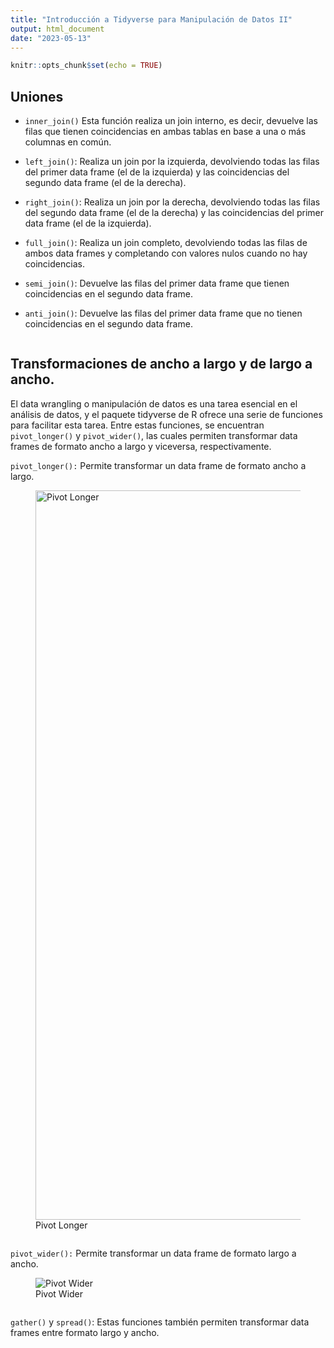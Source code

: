```yaml
---
title: "Introducción a Tidyverse para Manipulación de Datos II"
output: html_document
date: "2023-05-13"
---
```


```r
knitr::opts_chunk$set(echo = TRUE)
```

## Uniones

-   `inner_join()` Esta función realiza un join interno, es decir, devuelve las filas que tienen coincidencias en ambas tablas en base a una o más columnas en común.

-   `left_join()`: Realiza un join por la izquierda, devolviendo todas las filas del primer data frame (el de la izquierda) y las coincidencias del segundo data frame (el de la derecha).

-   `right_join()`: Realiza un join por la derecha, devolviendo todas las filas del segundo data frame (el de la derecha) y las coincidencias del primer data frame (el de la izquierda).

-   `full_join()`: Realiza un join completo, devolviendo todas las filas de ambos data frames y completando con valores nulos cuando no hay coincidencias.

-   `semi_join()`: Devuelve las filas del primer data frame que tienen coincidencias en el segundo data frame.

-   `anti_join()`: Devuelve las filas del primer data frame que no tienen coincidencias en el segundo data frame.

```r


```

## Transformaciones de ancho a largo y de largo a ancho.

El data wrangling o manipulación de datos es una tarea esencial en el análisis de datos, y el paquete tidyverse de R ofrece una serie de funciones para facilitar esta tarea. Entre estas funciones, se encuentran `pivot_longer()` y `pivot_wider()`, las cuales permiten transformar data frames de formato ancho a largo y viceversa, respectivamente.

`pivot_longer():` Permite transformar un data frame de formato ancho a largo.

![Pivot Longer](images/pivot_longer_new.png){width="1167"}

```r


```

`pivot_wider():` Permite transformar un data frame de formato largo a ancho.

![Pivot Wider](images/pivot_wider_new.png)

```r


```

`gather()` y `spread()`: Estas funciones también permiten transformar data frames entre formato largo y ancho.

```r


```
